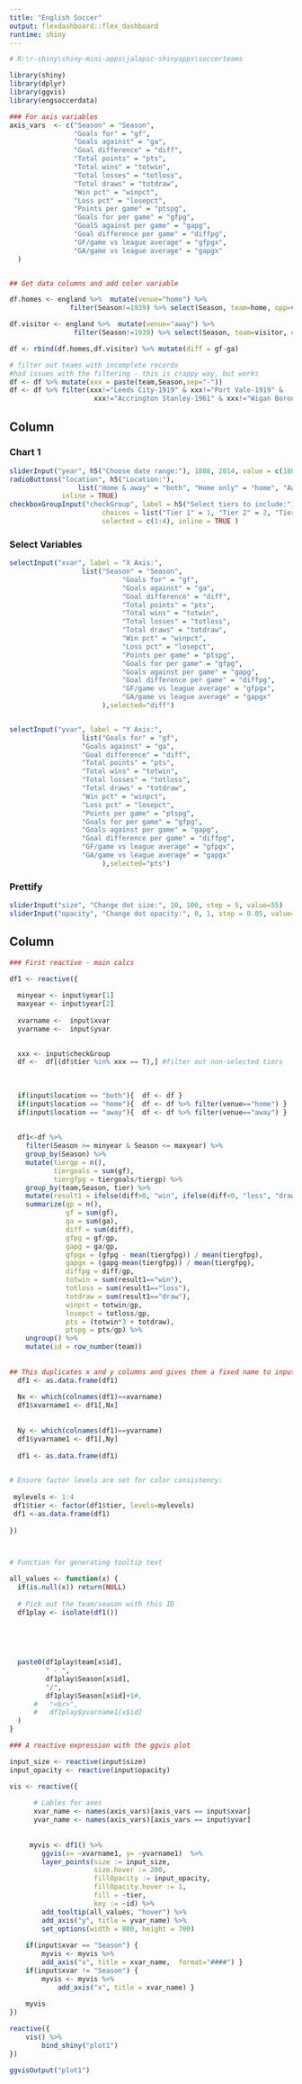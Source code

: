 ```yaml
---
title: "English Soccer"
output: flexdashboard::flex_dashboard
runtime: shiny
---
```


```r
# R:\r-shiny\shiny-mini-apps\jalapic-shinyapps\soccerteams

library(shiny)
library(dplyr)
library(ggvis)
library(engsoccerdata)

### For axis variables
axis_vars  <- c("Season" = "Season",
                "Goals for" = "gf",
                "Goals against" = "ga",
                "Goal difference" = "diff",
                "Total points" = "pts",
                "Total wins" = "totwin",
                "Total losses" = "totloss",
                "Total draws" = "totdraw",
                "Win pct" = "winpct",
                "Loss pct" = "losepct",
                "Points per game" = "ptspg",
                "Goals for per game" = "gfpg",
                "GoalS against per game" = "gapg",
                "Goal difference per game" = "diffpg",
                "GF/game vs league average" = "gfpgx",
                "GA/game vs league average" = "gapgx"
  )


## Get data columns and add color variable 

df.homes <- england %>%  mutate(venue="home") %>%
               filter(Season!=1939) %>% select(Season, team=home, opp=visitor, gf=hgoal, ga=vgoal, tier, venue)

df.visitor <- england %>%  mutate(venue="away") %>%
                filter(Season!=1939) %>% select(Season, team=visitor, opp=home, gf=vgoal, ga=hgoal, tier, venue)

df <- rbind(df.homes,df.visitor) %>% mutate(diff = gf-ga) 

# filter out teams with incomplete records
#had issues with the filtering - this is crappy way, but works
df <- df %>% mutate(xxx = paste(team,Season,sep="-"))
df <- df %>% filter(xxx!="Leeds City-1919" & xxx!="Port Vale-1919" &
                     xxx!="Accrington Stanley-1961" & xxx!="Wigan Borough-1931")
```

    
Column {data-width=300}
-------------------------------------
    
### Chart 1 {data-height=400}
    
```r
sliderInput("year", h5("Choose date range:"), 1888, 2014, value = c(1888, 2014), format="####")
radioButtons("location", h5("Location:"),
                 list("Home & away" = "both", "Home only" = "home", "Away only" = "away"),
             inline = TRUE)
checkboxGroupInput("checkGroup", label = h5("Select tiers to include:"), 
                       choices = list("Tier 1" = 1, "Tier 2" = 2, "Tier 3" = 3, "Tier 4" = 4),
                       selected = c(1:4), inline = TRUE )
```

### Select Variables {data-height=250}

```r
selectInput("xvar", label = "X Axis:",
                  list("Season" = "Season",
                            "Goals for" = "gf",
                            "Goals against" = "ga",
                            "Goal difference" = "diff",
                            "Total points" = "pts",
                            "Total wins" = "totwin",
                            "Total losses" = "totloss",
                            "Total draws" = "totdraw",
                            "Win pct" = "winpct",
                            "Loss pct" = "losepct",
                            "Points per game" = "ptspg",
                            "Goals for per game" = "gfpg",
                            "Goals against per game" = "gapg",
                            "Goal difference per game" = "diffpg",
                            "GF/game vs league average" = "gfpgx",
                            "GA/game vs league average" = "gapgx"
                       ),selected="diff")


selectInput("yvar", label = "Y Axis:",
                  list("Goals for" = "gf",
                  "Goals against" = "ga",
                  "Goal difference" = "diff",
                  "Total points" = "pts",
                  "Total wins" = "totwin",
                  "Total losses" = "totloss",
                  "Total draws" = "totdraw",
                  "Win pct" = "winpct",
                  "Loss pct" = "losepct",
                  "Points per game" = "ptspg",
                  "Goals for per game" = "gfpg",
                  "Goals against per game" = "gapg",
                  "Goal difference per game" = "diffpg",
                  "GF/game vs league average" = "gfpgx",
                  "GA/game vs league average" = "gapgx"
                       ),selected="pts")
```  

### Prettify {data-height=300}

```r
sliderInput("size", "Change dot size:", 10, 100, step = 5, value=55)
sliderInput("opacity", "Change dot opacity:", 0, 1, step = 0.05, value=0.45)
```  
   
Column {data-width=800}
-------------------------------------

```r
### First reactive - main calcs

df1 <- reactive({
  
  minyear <- input$year[1]
  maxyear <- input$year[2]
  
  xvarname <-  input$xvar
  yvarname <-  input$yvar
  

  xxx <- input$checkGroup  
  df <-  df[(df$tier %in% xxx == T),] #filter out non-selected tiers
  
  
  
  if(input$location == "both"){  df <- df }
  if(input$location == "home"){  df <- df %>% filter(venue=="home") }
  if(input$location == "away"){  df <- df %>% filter(venue=="away") }
  
  
  df1<-df %>% 
    filter(Season >= minyear & Season <= maxyear) %>%
    group_by(Season) %>%
    mutate(tiergp = n(),
           tiergoals = sum(gf),
           tiergfpg = tiergoals/tiergp) %>%
    group_by(team,Season, tier) %>%
    mutate(result1 = ifelse(diff>0, "win", ifelse(diff<0, "loss", "draw"))) %>%
    summarize(gp = n(),
              gf = sum(gf),
              ga = sum(ga),
              diff = sum(diff),
              gfpg = gf/gp,
              gapg = ga/gp,
              gfpgx = (gfpg - mean(tiergfpg)) / mean(tiergfpg),
              gapgx = (gapg-mean(tiergfpg)) / mean(tiergfpg),
              diffpg = diff/gp,
              totwin = sum(result1=="win"),
              totloss = sum(result1=="loss"),
              totdraw = sum(result1=="draw"),
              winpct = totwin/gp,
              losepct = totloss/gp,
              pts = (totwin*3 + totdraw),
              ptspg = pts/gp) %>%
    ungroup() %>%
    mutate(id = row_number(team)) 
  
  
## This duplicates x and y columns and gives them a fixed name to input into ggvis-plot
  df1 <- as.data.frame(df1)
  
  Nx <- which(colnames(df1)==xvarname)
  df1$xvarname1 <- df1[,Nx]
  
  
  Ny <- which(colnames(df1)==yvarname)
  df1$yvarname1 <- df1[,Ny]
  
  df1 <- as.data.frame(df1)
  

# Ensure factor levels are set for color consistency:
  
 mylevels <- 1:4
 df1$tier <- factor(df1$tier, levels=mylevels)
 df1 <-as.data.frame(df1)
  
})



# Function for generating tooltip text

all_values <- function(x) {
  if(is.null(x)) return(NULL)
  
  # Pick out the team/season with this ID
  df1play <- isolate(df1())
  

  
  
  
  paste0(df1play$team[x$id], 
         " - ",  
         df1play$Season[x$id],
         "/",
         df1play$Season[x$id]+1#,
      #   "<br>", 
      #   df1play$yvarname1[x$id]
  )
}

```
   
   

```r
### A reactive expression with the ggvis plot

input_size <- reactive(input$size)
input_opacity <- reactive(input$opacity)

vis <- reactive({
  
      # Lables for axes
      xvar_name <- names(axis_vars)[axis_vars == input$xvar]
      yvar_name <- names(axis_vars)[axis_vars == input$yvar]
      
      
     myvis <- df1() %>% 
        ggvis(x= ~xvarname1, y= ~yvarname1)  %>% 
        layer_points(size := input_size,
                     size.hover := 200,
                     fillOpacity := input_opacity,
                     fillOpacity.hover := 1,
                     fill = ~tier,
                     key := ~id) %>%
        add_tooltip(all_values, "hover") %>% 
        add_axis("y", title = yvar_name) %>% 
        set_options(width = 800, height = 700)
        
    if(input$xvar == "Season") { 
        myvis <- myvis %>% 
        add_axis("x", title = xvar_name,  format="####") }
    if(input$xvar != "Season") { 
        myvis <- myvis %>% 
            add_axis("x", title = xvar_name) }
    
    myvis
})

reactive({
    vis() %>% 
        bind_shiny("plot1")    
})

ggvisOutput("plot1")
```